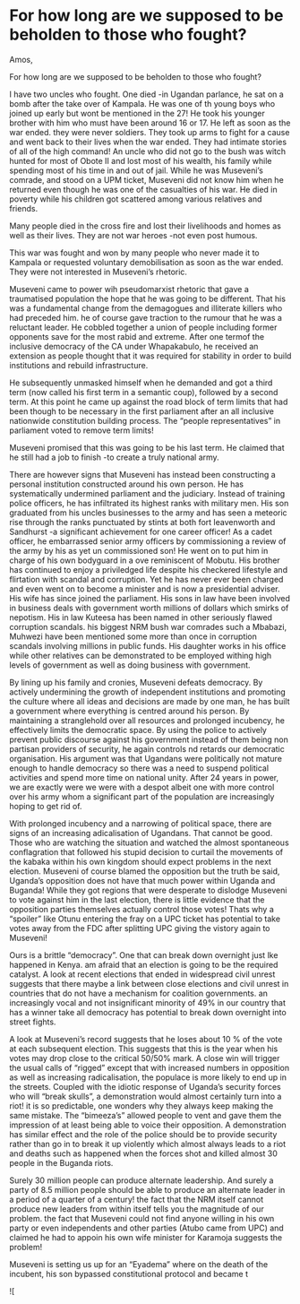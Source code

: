 # For how long are we supposed to be beholden to those who fought?


Amos,

For how long are we supposed to be beholden to those who fought?

I have two uncles who fought. One died -in Ugandan parlance, he sat on a bomb after the take over of Kampala. He was one of th young boys who joined up early but wont be mentioned in the 27! He took his younger brother with him who must have been around 16 or 17. He left as soon as the war ended. they were never soldiers. They took up arms to fight for a cause and went back to their lives when the war ended. They had intimate stories of all of the high command! An uncle who did not go to the bush was witch hunted for most of Obote II and lost most of his wealth, his family while spending most of his time in and out of jail. While he was Museveni's comrade, and stood on a UPM ticket, Museveni did not know him when he returned even though he was one of the casualties of his war. He died in poverty while his children got scattered among various relatives and friends.

Many people died in the cross fire and lost their livelihoods and homes as well as their lives. They are not war heroes -not even post humous.

This war was fought and won by many people who never made it to Kampala or requested voluntary demobilisation as soon as the war ended. They were not interested in Museveni's rhetoric.

Museveni came to power wih pseudomarxist rhetoric that gave a traumatised population the hope that he was going to be different. That his was a fundamental change from the demagogues and illiterate killers who had preceded him. he of course gave traction to the rumour that he was a reluctant leader. He cobbled together a union of people including former opponents save for the most rabid and extreme. After one termof the inclusive democracy of the CA under Whapakabulo, he received an extension as people thought that it was required for stability in order to build institutions and rebuild infrastructure.

He subsequently unmasked himself when he demanded and got a third term (now called his first term in a semantic coup), followed by a second term. At this point he came up against the road block of term limits that had been though to be necessary in the first parliament after an all inclusive nationwide constitution building process. The "people representatives" in parliament voted to remove term limits!

Museveni promised that this was going to be his last term. He claimed that he still had a job to finish -to create a truly national army.

There are however signs that Museveni has instead been constructing a personal institution constructed around his own person. He has systematically undermined parliament and the judiciary. Instead of training police officers, he has infiltrated its highest ranks with military men. His son graduated from his uncles businesses to the army and has seen a meteoric rise through the ranks punctuated by stints at both fort leavenworth and Sandhurst -a significant achievement for one career officer! As a cadet officer, he embarrassed senior army officers by commissioning a review of the army by his as yet un commissioned son! He went on to put him in charge of his own bodyguard in a ove reminiscent of Mobutu. His brother has continued to enjoy a priviledged life despite his checkered lifestyle and flirtation with scandal and corruption. Yet he has never ever been charged and even went on to become a minister and is now a presidential adviser. His wife has since joined the parliament. His sons in law have been involved in business deals with government worth millions of dollars which smirks of nepotism. His in law Kuteesa has been named in other seriously flawed corruption scandals. his biggest NRM bush war comrades such a Mbabazi, Muhwezi have been mentioned some more than once in corruption scandals involving millions in public funds. His daughter works in his office while other relatives can be demonstrated to be employed withing high levels of government as well as doing business with government.

By lining up his family and cronies, Museveni defeats democracy. By actively undermining the growth of independent institutions and promoting the culture where all ideas and decisions are made by one man, he has built a government where everything is centred around his person. By maintaining a stranglehold over all resources and prolonged incubency, he effectively limits the democratic space. By using the police to actively prevent public discourse against his government instead of them being non partisan providers of security, he again controls nd retards our democratic organisation. His argument was that Ugandans were politically not mature enough to handle democracy so there was a need to suspend political activities and spend more time on national unity. After 24 years in power, we are exactly were we were with a despot albeit one with more control over his army whom a significant part of the population are increasingly hoping to get rid of.

With prolonged incubency and a narrowing of political space, there are signs of an increasing adicalisation of Ugandans. That cannot be good. Those who are watching the situation and watched the almost spontaneous conflagration that followed his stupid decision to curtail the movements of the kabaka within his own kingdom should expect problems in the next election. Museveni of course blamed the opposition but the truth be said, Uganda's opposition does not have that much power within Uganda and Buganda! While they got regions that were desperate to dislodge Museveni to vote against him in the last election, there is little evidence that the opposition parties themselves actually control those votes! Thats why a "spoiler" like Otunu entering the fray on a UPC ticket has potential to take votes away from the FDC after splitting UPC giving the vistory again to Museveni!

Ours is a brittle "democracy". One that can break down overnight just lke happened in Kenya. am afraid that an election is going to be the required catalyst. A look at recent elections that ended in widespread civil unrest suggests that there maybe a link between close elections and civil unrest in countries that do not have a mechanism for coalition governments. an increasingly vocal and not insignificant minority of 49% in our country that has a winner take all democracy has potential to break down overnight into street fights.

A look at Museveni's record suggests that he loses about 10 % of the vote at each subsequent election. This suggests that this is the year when his votes may drop close to the critical 50/50% mark. A close win will trigger the usual calls of "rigged" except that with increased numbers in opposition as well as increasing radicalisation, the populace is more likely to end up in the streets. Coupled with the idiotic response of Uganda's security forces who will "break skulls", a demonstration would almost certainly turn into a riot! it is so predictable, one wonders why they always keep making the same mistake. The "bimeeza's" allowed people to vent and gave them the impression of at least being able to voice their opposition. A demonstration has similar effect and the role of the police should be to provide security rather than go in to break it up violently which almost always leads to a riot and deaths such as happened when the forces shot and killed almost 30 people in the Buganda riots.

Surely 30 million people can produce alternate leadership. And surely a party of 8.5 million people should be able to produce an alternate leader in a period of a quarter of a century! the fact that the NRM itself cannot produce new leaders from within itself tells you the magnitude of our problem. the fact that Museveni could not find anyone willing in his own party or even independents and other parties (Atubo came from UPC) and claimed he had to appoin his own wife minister for Karamoja suggests the problem!

Museveni is setting us up for an "Eyadema" where on the death of the incubent, his son bypassed constitutional protocol and became t

![
